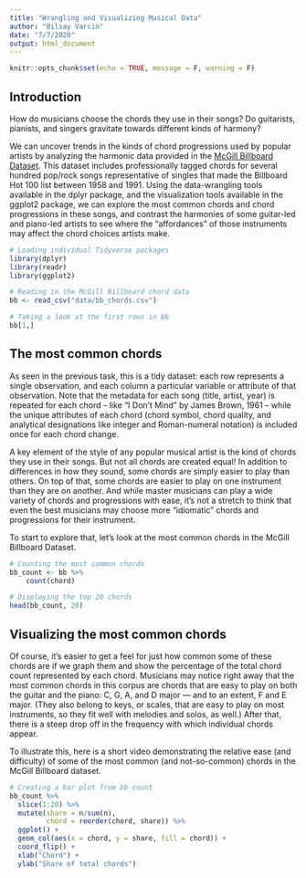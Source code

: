 ```yaml
---
title: "Wrangling and Visualizing Musical Data"
author: "Bilsay Varcin"
date: "7/7/2020"
output: html_document
---
```


```r
knitr::opts_chunk$set(echo = TRUE, message = F, warning = F)
```

## Introduction
How do musicians choose the chords they use in their songs? Do guitarists, pianists, and singers gravitate towards different kinds of harmony?

We can uncover trends in the kinds of chord progressions used by popular artists by analyzing the harmonic data provided in the [McGill Billboard Dataset](https://ddmal.music.mcgill.ca/research/The_McGill_Billboard_Project_(Chord_Analysis_Dataset)/). This dataset includes professionally tagged chords for several hundred pop/rock songs representative of singles that made the Billboard Hot 100 list between 1958 and 1991. Using the data-wrangling tools available in the dplyr package, and the visualization tools available in the ggplot2 package, we can explore the most common chords and chord progressions in these songs, and contrast the harmonies of some guitar-led and piano-led artists to see where the "affordances" of those instruments may affect the chord choices artists make.

```r
# Loading individual Tidyverse packages
library(dplyr)
library(readr)
library(ggplot2)

# Reading in the McGill Billboard chord data
bb <- read_csv("data/bb_chords.csv")

# Taking a look at the first rows in bb
bb[1,]
```


## The most common chords
As seen in the previous task, this is a tidy dataset: each row represents a single observation, and each column a particular variable or attribute of that observation. Note that the metadata for each song (title, artist, year) is repeated for each chord -- like "I Don't Mind" by James Brown, 1961 -- while the unique attributes of each chord (chord symbol, chord quality, and analytical designations like integer and Roman-numeral notation) is included once for each chord change.

A key element of the style of any popular musical artist is the kind of chords they use in their songs. But not all chords are created equal! In addition to differences in how they sound, some chords are simply easier to play than others. On top of that, some chords are easier to play on one instrument than they are on another. And while master musicians can play a wide variety of chords and progressions with ease, it's not a stretch to think that even the best musicians may choose more "idiomatic" chords and progressions for their instrument.

To start to explore that, let's look at the most common chords in the McGill Billboard Dataset.

```r

# Counting the most common chords
bb_count <- bb %>% 
    count(chord)

# Displaying the top 20 chords
head(bb_count, 20)

```


## Visualizing the most common chords
Of course, it's easier to get a feel for just how common some of these chords are if we graph them and show the percentage of the total chord count represented by each chord. Musicians may notice right away that the most common chords in this corpus are chords that are easy to play on both the guitar and the piano: C, G, A, and D major — and to an extent, F and E major. (They also belong to keys, or scales, that are easy to play on most instruments, so they fit well with melodies and solos, as well.) After that, there is a steep drop off in the frequency with which individual chords appear.

To illustrate this, here is a short video demonstrating the relative ease (and difficulty) of some of the most common (and not-so-common) chords in the McGill Billboard dataset.

```r
# Creating a bar plot from bb_count
bb_count %>%
  slice(1:20) %>%
  mutate(share = n/sum(n),
         chord = reorder(chord, share)) %>%
  ggplot() +
  geom_col(aes(x = chord, y = share, fill = chord)) +
  coord_flip() +
  xlab("Chord") +
  ylab("Share of total chords") 
```

